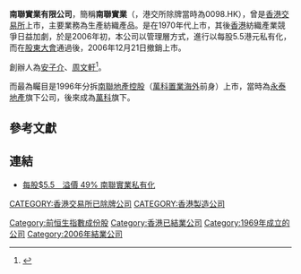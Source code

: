 '''南聯實業有限公司'''，簡稱'''南聯實業'''（'''{{lang-en|WINSOR INDUSTRIAL CORPORATION, LIMITED}}'''，港交所除牌當時為0098.HK），曾是[[香港交易所|香港交易所]]上市，主要業務為生產紡織產品。是在1970年代上市，其後[[香港|香港]]紡織產業競爭日益加劇，於是2006年初，本公司以管理層方式，進行以每股5.5港元私有化，而在[[股東大會|股東大會]]通過後，2006年12月21日撤銷上市。

創辦人為[[安子介|安子介]]、[[周文軒|周文軒]]<ref>{{cite web|url=http://history.na.cuhk.edu.hk/Portals/2/Images/Publication/b1665996x_v23_1995-96_03.pdf|title=《新亞生活月刊》第23卷 第3期|publisher=香港中文大學新亞書院|date=1995年11月15日|archiveurl=https://web.archive.org/web/20210711171839/http://history.na.cuhk.edu.hk/Portals/2/Images/Publication/b1665996x_v23_1995-96_03.pdf|archivedate=2021年7月11日|deadurl=no|access-date=2021年7月11日}}</ref>。

而最為矚目是1996年分拆[[南聯地產控股|南聯地產控股]]（[[萬科置業海外|萬科置業海外]]前身）上市，當時為[[永泰地產|永泰地產]]旗下公司，後來成為[[萬科|萬科]]旗下。

==參考文獻==
{{reflist}}

==連結==
* [http://www1.hk.apple.nextmedia.com/template/apple/art_main.php?iss_id=20060906&sec_id=15307&art_id=6287098 每股$5.5　溢價 49% 南聯實業私有化]

[[CATEGORY:香港交易所已除牌公司|CATEGORY:香港交易所已除牌公司]]
[[CATEGORY:香港製造公司|CATEGORY:香港製造公司]]
[[Category:前恒生指數成份股|Category:前恒生指數成份股]]
[[Category:香港已結業公司|Category:香港已結業公司]]
[[Category:1969年成立的公司|Category:1969年成立的公司]]
[[Category:2006年結業公司|Category:2006年結業公司]]